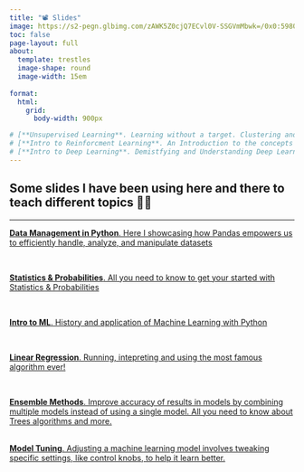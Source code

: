 ```yaml
---
title: "📽️️ Slides"
image: https://s2-pegn.glbimg.com/zAWK5Z0cjQ7ECvl0V-SSGVmMbwk=/0x0:5980x3987/888x0/smart/filters:strip_icc()/i.s3.glbimg.com/v1/AUTH_ba41d7b1ff5f48b28d3c5f84f30a06af/internal_photos/bs/2022/B/o/ogJjqBQHafc8IgxkVXqQ/pexels-tima-miroshnichenko-7991158.jpg
toc: false
page-layout: full
about: 
  template: trestles
  image-shape: round
  image-width: 15em
  
format:
  html:
    grid:
      body-width: 900px  

# [**Unsupervised Learning**. Learning without a target. Clustering and PCA made easy](./slides/Ensemble%20Methods.html)
# [**Intro to Reinforcment Learning**. An Introduction to the concepts and motivations behind Reinforcment Learning](./slides/Ensemble%20Methods.html)
# [**Intro to Deep Learning**. Demistfying and Understanding Deep Learning in few slides ](./slides/Ensemble%20Methods.html)
---
```


## Some slides I have been using here and there to teach different topics 🧑‍🏫

------------------------------------------------------------------------

[**Data Management in Python**. Here I showcasing how Pandas empowers us to efficiently handle, analyze, and manipulate datasets](./slides/Data%20Management.html)

\

[**Statistics & Probabilities**. All you need to know to get your started with Statistics & Probabilities](./slides/Statistics%20&%20Probabilities.html)

\

[**Intro to ML**. History and application of Machine Learning with Python](./slides/15-Intro%20to%20ML.html)

\

[**Linear Regression**. Running, intepreting and using the most famous algorithm ever!](./slides/Linear%20Regression.html)

\

[**Ensemble Methods**. Improve accuracy of results in models by combining multiple models instead of using a single model. All you need to know about Trees algorithms and more.](./slides/Ensemble%20Methods.html)

\
[**Model Tuning**. Adjusting a machine learning model involves tweaking specific settings, like control knobs, to help it learn better. ](./slides/Model Tuning.html)
